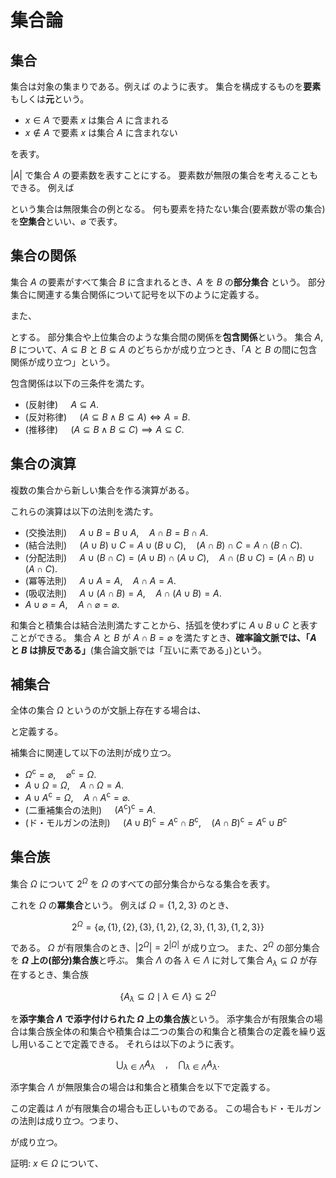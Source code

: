 # 集合論

## 集合

集合は対象の集まりである。例えば
\begin{align*}
A&=\{1,2,3\},& B&=\{赤,青,黄,緑\}
\end{align*}
のように表す。
集合を構成するものを**要素**もしくは**元**という。

* $x\in A$ で要素 $x$ は集合 $A$ に含まれる
* $x\notin A$ で要素 $x$ は集合 $A$ に含まれない

を表す。

$|A|$ で集合 $A$ の要素数を表すことにする。
要素数が無限の集合を考えることもできる。
例えば
\begin{align*}
A&=\{n\in\mathbb{N}\mid \text{$n$ は偶数}\},& B&=\{x\in\mathbb{R}\mid \text{$x$ は無理数} \}
\end{align*}

という集合は無限集合の例となる。
何も要素を持たない集合(要素数が零の集合)を**空集合**といい、$\varnothing$ で表す。

## 集合の関係

集合 $A$ の要素がすべて集合 $B$ に含まれるとき、$A$ を $B$ の**部分集合** という。
部分集合に関連する集合関係について記号を以下のように定義する。
\begin{align*}
A\subseteq B &\defiff \forall x\,(x\in A\implies x \in B)&\text{($A$ は $B$ の部分集合)}\\
A\supseteq B &\defiff B\subseteq A&\text{($A$ は $B$ の上位集合)}\\
A = B &\defiff (A\subseteq B\land A\supseteq B)& \text{($A$ と $B$ は等しい)}\\
A \ne B &\defiff \lnot(A = B)& \text{($A$ と $B$ は等しくない)}
\end{align*}

また、
\begin{align*}
A\subsetneq B &\defiff (A\subseteq B \land A\ne B)&\text{($A$ は $B$ の真部分集合)}\\
A\supsetneq B &\defiff B\subsetneq A&\text{($A$ は $B$ の真上位集合)}
\end{align*}

とする。
部分集合や上位集合のような集合間の関係を**包含関係**という。
集合 $A,\,B$ について、$A\subseteq B$ と $B\subseteq A$ のどちらかが成り立つとき、「$A$ と $B$ の間に包含関係が成り立つ」という。

包含関係は以下の三条件を満たす。

* (反射律) $\quad A\subseteq A$.
* (反対称律) $\quad (A\subseteq B\land B\subseteq A) \iff A = B$.
* (推移律) $\quad (A\subseteq B\land B\subseteq C)\implies A\subseteq C$.

## 集合の演算

複数の集合から新しい集合を作る演算がある。
\begin{align*}
A\cup B &\coloneqq\left\{x\mid x\in A \textsf{ または } x \in B\right\}\qquad\textsf{(和集合)}\\
A\cap B &\coloneqq \left\{x\mid x\in A \textsf{ かつ } x \in B\right\}\qquad\textsf{(積集合)}\\
A\setminus B &\coloneqq \left\{x\mid x\in A \textsf{ かつ } x \notin B\right\}\qquad\textsf{(差集合)}
\end{align*}

これらの演算は以下の法則を満たす。

* (交換法則) $\quad A\cup B = B\cup A, \quad A\cap B = B\cap A$.
* (結合法則) $\quad (A\cup B)\cup C = A\cup (B\cup C), \quad (A\cap B)\cap C=A\cap(B\cap C)$.
* (分配法則) $\quad A\cup(B\cap C) = (A\cup B)\cap (A\cup C),\quad A\cap (B\cup C) = (A\cap B)\cup (A\cap C)$.
* (冪等法則) $\quad A \cup A = A, \quad A\cap A = A$.
* (吸収法則) $\quad A \cup (A\cap B) = A, \quad A\cap (A\cup B) = A$.
* $A\cup \varnothing = A,\quad A\cap\varnothing = \varnothing$.

和集合と積集合は結合法則満たすことから、括弧を使わずに $A\cup B\cup C$ と表すことができる。
集合 $A$ と $B$ が $A\cap B=\varnothing$ を満たすとき、**確率論文脈では、「$A$ と $B$ は排反である」**(集合論文脈では「互いに素である」)という。


## 補集合

全体の集合 $\Omega$ というのが文脈上存在する場合は、
\begin{align*}
A^\mathrm{c} &\coloneqq \Omega\setminus A\qquad\textsf{(補集合)}
\end{align*}

と定義する。

補集合に関連して以下の法則が成り立つ。

* $\Omega^\mathrm{c} = \varnothing,\quad \varnothing^\mathrm{c} = \Omega$.
* $A\cup \Omega = \Omega,\quad A\cap\Omega = A$.
* $A\cup A^\mathrm{c} = \Omega,\quad A\cap A^\mathrm{c} =\varnothing$.
* (二重補集合の法則) $\quad (A^\mathrm{c})^\mathrm{c} = A$.
* (ド・モルガンの法則) $\quad(A\cup B)^\mathrm{c} = A^\mathrm{c} \cap B^\mathrm{c},\quad(A\cap B)^\mathrm{c} = A^\mathrm{c} \cup B^\mathrm{c}$


## 集合族

集合 $\Omega$ について $2^\Omega$ を $\Omega$ のすべての部分集合からなる集合を表す。
\begin{align*}
2^\Omega &\coloneqq \left\{A\subseteq\Omega\right\}.
\end{align*}

これを $\Omega$ の**冪集合**という。
例えば $\Omega=\{1,2,3\}$ のとき、

$$
2^\Omega = \left\{\varnothing, \{1\}, \{2\}, \{3\}, \{1,2\},\{2,3\},\{1,3\},\{1,2,3\}\right\}
$$

である。
$\Omega$ が有限集合のとき、$|2^\Omega|=2^{|\Omega|}$ が成り立つ。
また、$2^\Omega$ の部分集合を **$\Omega$ 上の(部分)集合族**と呼ぶ。
集合 $\Lambda$ の各 $\lambda\in\Lambda$ に対して集合 $A_\lambda\subseteq\Omega$ が存在するとき、集合族

$$
\left\{A_\lambda\subseteq\Omega\mid \lambda\in\Lambda\right\}\subseteq 2^\Omega
$$

を**添字集合 $\Lambda$ で添字付けられた $\Omega$ 上の集合族**という。
添字集合が有限集合の場合は集合族全体の和集合や積集合は二つの集合の和集合と積集合の定義を繰り返し用いることで定義できる。
それらは以下のように表す。

$$
\bigcup_{\lambda\in\Lambda} A_\lambda \quad,\quad
\bigcap_{\lambda\in\Lambda} A_\lambda.
$$

添字集合 $\Lambda$ が無限集合の場合は和集合と積集合を以下で定義する。
\begin{align*}
\bigcup_{\lambda\in\Lambda} A_\lambda
&\coloneqq
\left\{x\in\Omega\mid \exists \lambda\in\Lambda,\quad x\in A_\lambda\right\}\\
\bigcap_{\lambda\in\Lambda} A_\lambda
&\coloneqq
\left\{x\in\Omega\mid \forall \lambda\in\Lambda,\quad x\in A_\lambda\right\}
\end{align*}

この定義は $\Lambda$ が有限集合の場合も正しいものである。
この場合もド・モルガンの法則は成り立つ。つまり、
\begin{align*}
\left(\bigcup_{\lambda\in\Lambda} A_\lambda\right)^\mathrm{c}
&=
\bigcap_{\lambda\in\Lambda} A_\lambda^\mathrm{c}\\
\left(\bigcap_{\lambda\in\Lambda} A_\lambda\right)^\mathrm{c}
&=
\bigcup_{\lambda\in\Lambda} A_\lambda^\mathrm{c}
\end{align*}

が成り立つ。

証明:
$x\in\Omega$ について、
\begin{align*}
x\in\left(\bigcup_{\lambda\in\Lambda} A_\lambda\right)^\mathrm{c}
&\iff x\notin\left(\bigcup_{\lambda\in\Lambda} A_\lambda\right)\\
&\iff \lnot\left(\exists\lambda\in\Lambda,\quad x\in A_\lambda\right)\\
&\iff \forall\lambda\in\Lambda,\quad x\notin A_\lambda\\
&\iff \forall\lambda\in\Lambda,\quad x\in A_\lambda^\mathrm{c}\\
&\iff x\in\bigcap_{\lambda\in\Lambda} A_\lambda^{\mathrm{c}}.
\end{align*}

<!--

## 集合の濃度

無限集合についても要素数の大小を議論することができる。
集合 $A$ と $B$ の間に全単射があるとき、

-->
